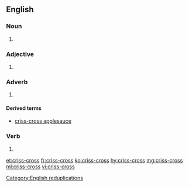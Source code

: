 ==English==

===Noun===
{{en-noun|es}}
# {{alternative spelling of|crisscross|lang=en}}

===Adjective===
{{en-adj}}
# {{alternative spelling of|crisscross|lang=en}}

===Adverb===
{{en-adv}}

# {{alternative spelling of|crisscross|lang=en}}

====Derived terms====
* [[criss-cross applesauce]]

===Verb===
{{en-verb|crisscross|es}}

# {{alternative spelling of|crisscross|lang=en}}

[[Category:English reduplications]]

[[et:criss-cross]]
[[fr:criss-cross]]
[[ko:criss-cross]]
[[hy:criss-cross]]
[[mg:criss-cross]]
[[ml:criss-cross]]
[[vi:criss-cross]]